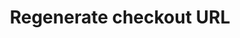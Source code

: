 ---
openapi: "POST /customers/{external_customer_id}/checkout_url"
authMethod: bearer
title: "Regenerate checkout URL"
---
